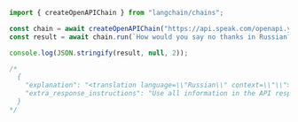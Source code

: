 ```typescript
import { createOpenAPIChain } from "langchain/chains";

const chain = await createOpenAPIChain("https://api.speak.com/openapi.yaml");
const result = await chain.run(`How would you say no thanks in Russian?`);

console.log(JSON.stringify(result, null, 2));

/*
  {
    "explanation": "<translation language=\\"Russian\\" context=\\"\\">\\nНет, спасибо.\\n</translation>\\n\\n<alternatives context=\\"\\">\\n1. \\"Нет, не надо\\" *(Neutral/Formal - a polite way to decline something)*\\n2. \\"Ни в коем случае\\" *(Strongly informal - used when you want to emphasize that you absolutely do not want something)*\\n3. \\"Нет, благодарю\\" *(Slightly more formal - a polite way to decline something while expressing gratitude)*\\n</alternatives>\\n\\n<example-convo language=\\"Russian\\">\\n<context>Mike offers Anna some cake, but she doesn't want any.</context>\\n* Mike: \\"Анна, хочешь попробовать мой волшебный торт? Он сделан с любовью и волшебством!\\"\\n* Anna: \\"Спасибо, Майк, но я на диете. Нет, благодарю.\\"\\n* Mike: \\"Ну ладно, больше для меня!\\"\\n</example-convo>\\n\\n*[Report an issue or leave feedback](https://speak.com/chatgpt?rid=bxw1xq87kdua9q5pefkj73ov})*",
    "extra_response_instructions": "Use all information in the API response and fully render all Markdown.\\nAlways end your response with a link to report an issue or leave feedback on the plugin."
  }
*/
```
